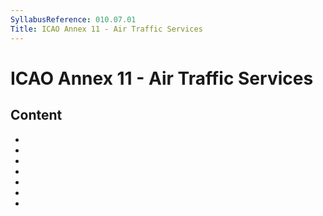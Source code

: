 ```yaml
---
SyllabusReference: 010.07.01
Title: ICAO Annex 11 - Air Traffic Services
---
```


# ICAO Annex 11 - Air Traffic Services

## Content

- <Link href="010.07.01.01" />
- <Link href="010.07.01.02" />
- <Link href="010.07.01.03" />
- <Link href="010.07.01.04" />
- <Link href="010.07.01.05" />
- <Link href="010.07.01.06" />
- <Link href="010.07.01.07" />
